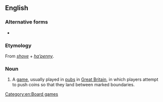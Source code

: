 ==English==
{{wikipedia|Shove ha’penny}}

===Alternative forms===
* {{l|en|shove halfpenny}}

===Etymology===
From ''[[shove]]'' + ''[[ha'penny|ha’penny]]''.

===Noun===
{{en-noun|-|head=[[shove]] [[ha'penny|ha’penny]]}}

# {{lb|en|British}} A [[game]], usually played in [[pub]]s in [[Great Britain]], in which players attempt to push coins so that they land between marked boundaries.

[[Category:en:Board games]]